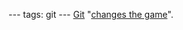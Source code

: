 ---
tags: git
---
[[Git]] "[http://www.ibm.com/developerworks/linux/library/wa-git/index.html changes the game]".
